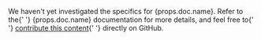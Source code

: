 <p>
  We haven't yet investigated the specifics for {props.doc.name}. Refer to the{' '}
  {props.doc.name} documentation for more details, and feel free to{' '}
  <a href="https://github.com/smallstep/practicalzt">contribute this content</a>{' '}
  directly on GitHub.
</p>
